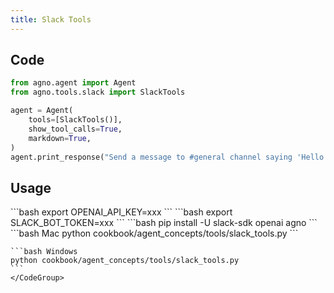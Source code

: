 ```yaml
---
title: Slack Tools
---
```


## Code

```python cookbook/agent_concepts/tools/slack_tools.py
from agno.agent import Agent
from agno.tools.slack import SlackTools

agent = Agent(
    tools=[SlackTools()],
    show_tool_calls=True,
    markdown=True,
)
agent.print_response("Send a message to #general channel saying 'Hello from Agno!'")
```

## Usage

<Steps>
  <Snippet file="create-venv-step.mdx" />

  <Step title="Set your API key">
    ```bash
    export OPENAI_API_KEY=xxx
    ```
  </Step>

  <Step title="Set your Slack token">
    ```bash
    export SLACK_BOT_TOKEN=xxx
    ```
  </Step>

  <Step title="Install libraries">
    ```bash
    pip install -U slack-sdk openai agno
    ```
  </Step>

  <Step title="Run Agent">
    <CodeGroup>
    ```bash Mac
    python cookbook/agent_concepts/tools/slack_tools.py
    ```

    ```bash Windows
    python cookbook/agent_concepts/tools/slack_tools.py
    ```
    </CodeGroup>
  </Step>
</Steps>